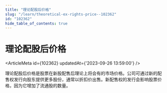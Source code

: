```yaml
---
title: "理论配股后价格"
slug: "/learn/theoretical-ex-rights-price--102362"
id: "102362"
hide_table_of_contents: true
---
```



# 理论配股后价格

<ArticleMeta id={102362} updatedAt={'2023-09-26 13:59:00'} />
<div className='border-solid border-b border-t-0 my-4 border-[var(--ifm-color-gray-300)]' />

理论配股后价格是股票在新股配售后理论上将会有的市场价格。公司可通过新的配售权发行向股东提供更多股份，通常以折扣价出售。新配售权的发行会影响股票价格，因为它增加了流通股的数量。
